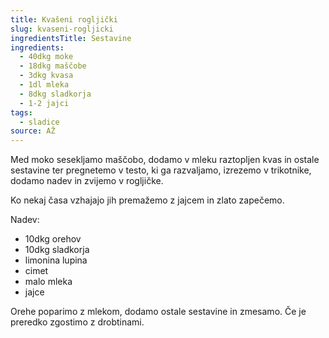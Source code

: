 ```yaml
---
title: Kvašeni rogljički
slug: kvaseni-rogljicki
ingredientsTitle: Sestavine
ingredients:
  - 40dkg moke
  - 18dkg maščobe
  - 3dkg kvasa
  - 1dl mleka
  - 8dkg sladkorja
  - 1-2 jajci
tags:
  - sladice
source: AŽ
---
```


Med moko sesekljamo maščobo, dodamo v mleku raztopljen kvas in ostale sestavine ter pregnetemo v testo, ki ga razvaljamo, izrezemo v trikotnike, dodamo nadev in zvijemo v rogljičke.

Ko nekaj časa vzhajajo jih premažemo z jajcem in zlato zapečemo.

Nadev:

- 10dkg orehov
- 10dkg sladkorja
- limonina lupina
- cimet
- malo mleka
- jajce

Orehe poparimo z mlekom, dodamo ostale sestavine in zmesamo. Če je preredko zgostimo z drobtinami.
